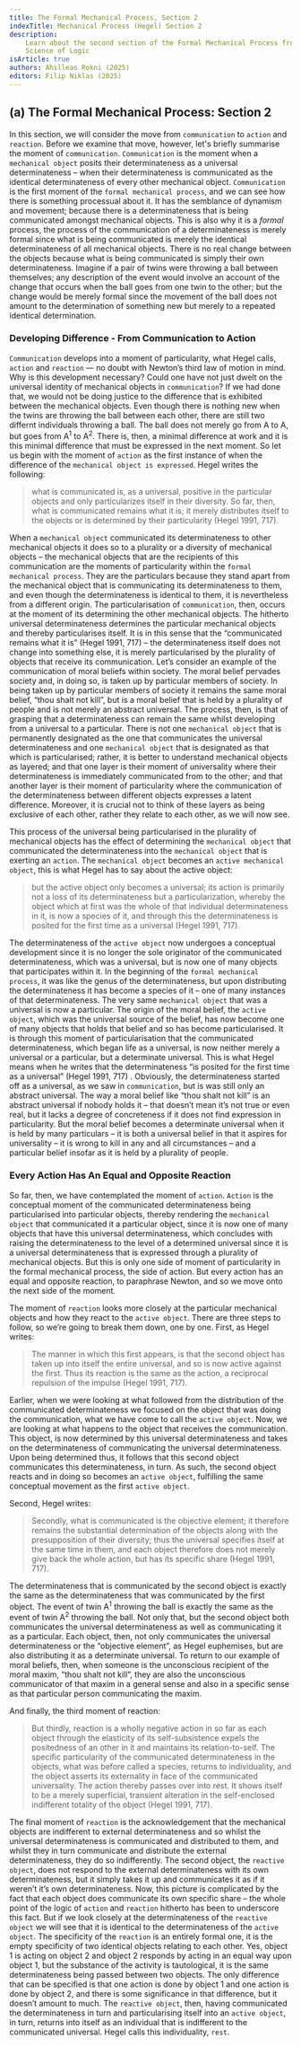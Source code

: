 ```yaml
---
title: The Formal Mechanical Process, Section 2
indexTitle: Mechanical Process (Hegel) Section 2
description:
    Learn about the second section of the Formal Mechanical Process from Hegel's
    Science of Logic
isArticle: true
authors: Ahilleas Rokni (2025)
editors: Filip Niklas (2025)
---
```


## (a) The Formal Mechanical Process: Section 2

In this section, we will consider the move from `communication` to `action` and
`reaction`. Before we examine that move, however, let's briefly summarise the
moment of `communication`. `Communication` is the moment when a
`mechanical object` posits their determinateness as a universal
determinateness – when their determinateness is communicated as the identical
determinateness of every other mechanical object. `Communication` is the first
moment of the `formal mechanical process`, and we can see how there is something
processual about it. It has the semblance of dynamism and
movement; because there is a determinateness that is being communicated amongst mechanical
objects. This is also why it is a *formal* process, the process of the
communication of a determinateness is merely formal since what is being
communicated is merely the identical determinateness of all mechanical objects. There is 
no real change between the objects because what is being communicated is simply their
own determinateness. Imagine if a pair of twins were throwing a ball between themselves; any 
description of the event would involve an account of the change that occurs when the ball
goes from one twin to the other; but the change would be merely formal since the movement
of the ball does not amount to the determination of something new but merely to a repeated
identical determination.


### Developing Difference - From Communication to Action

`Communication` develops into a moment of particularity, what Hegel calls,
`action` and `reaction` &mdash; no doubt with Newton’s third law of motion in mind. Why
is this development necessary? Could one have not just dwelt on the universal
identity of mechanical objects in `communication`? If we had done that, we would
not be doing justice to the difference that is exhibited between the mechanical
objects. Even though there is nothing new when the twins are throwing the ball between
each other, there are still two differnt individuals throwing a ball. The ball does not merely 
go from A to A, but goes from A<sup>1</sup> to A<sup>2</sup>. There is, then, 
a minimal difference at work and it is this minimal difference that must be expressed 
in the next moment. So let us begin with the moment of `action` as the first instance of
when the difference of the `mechanical object is expressed`. Hegel writes the
following:

> what is communicated is, as a universal, positive in the particular objects
> and only particularizes itself in their diversity. So far, then, what is
> communicated remains what it is; it merely distributes itself to the objects
> or is determined by their particularity (Hegel 1991, 717).

When a `mechanical object` communicated its determinateness to other mechanical
objects it does so to a plurality or a diversity of mechanical objects – the
mechanical objects that are the recipients of this communication are the moments
of particularity within the `formal mechanical process`. They are the
particulars because they stand apart from the mechanical object that is
communicating its determinateness to them, and even though the determinateness
is identical to them, it is nevertheless from a different origin. The
particularisation of `communication`, then, occurs at the moment of its
determining the other mechanical objects. The hitherto universal determinateness
determines the particular mechanical objects and thereby particularises itself.
It is in this sense that the “communicated remains what it is” (Hegel 1991, 717)
– the determinateness itself does not change into something else, it is merely
particularised by the plurality of objects that receive its communication. Let’s
consider an example of the communication of moral beliefs within society. The
moral belief pervades society and, in doing so, is taken up by particular
members of society. In being taken up by particular members of society it
remains the same moral belief, “thou shalt not kill”, but is a moral belief that
is held by a plurality of people and is not merely an abstract universal. The
process, then, is that of grasping that a determinateness can remain the same
whilst developing from a universal to a particular. There is not one `mechanical object`
that is permanently designated as the one that communicates the universal
determinateness and one `mechanical object` that is designated as that which is 
particularised; rather, it is better to understand mechanical objects as layered;
and that one layer is their moment of universality where their determinateness 
is immediately communicated from to the other; and that another layer is their
moment of particularity where the communication of the determinateness between 
different objects expresses a latent difference. Moreover, it is crucial not to
think of these layers as being exclusive of each other, rather they relate 
to each other, as we will now see. 

This process of the universal being particularised in the plurality of
mechanical objects has the effect of determining the `mechanical object` that
communicated the determinateness into the `mechanical object` that is exerting
an `action`. The `mechanical object` becomes an `active mechanical object`, this
is what Hegel has to say about the active object:

> but the active object only becomes a universal; its action is primarily not a
> loss of its determinateness but a particularization, whereby the object which
> at first was the whole of that individual determinateness in it, is now a
> species of it, and through this the determinateness is posited for the first
> time as a universal (Hegel 1991, 717).

The determinateness of the `active object` now undergoes a conceptual
development since it is no longer the sole originator of the communicated
determinateness, which was a universal, but is now one of many objects that
participates within it. In the beginning of the `formal mechanical process`, it
was like the genus of the determinateness, but upon distributing the
determinateness it has become a species of it – one of many instances of that
determinateness. The very same `mechanical object` that was a universal is now a
particular. The origin of the moral belief, the `active object`, which was the
universal source of the belief, has now become one of many objects that holds
that belief and so has become particularised. It is through this moment of
particularisation that the communicated determinateness, which began life as a
universal, is now neither merely a universal or a particular, but a determinate
universal. This is what Hegel means when he writes that the determinateness “is
posited for the first time as a universal” (Hegel 1991, 717) . Obviously, the
determinateness started off as a universal, as we saw in `communication`, but is
was still only an abstract universal. The way a moral belief like “thou shalt
not kill” is an abstract universal if nobody holds it – that doesn’t mean it’s
not true or even real, but it lacks a degree of concreteness if it does not find
expression in particularity. But the moral belief becomes a determinate
universal when it is held by many particulars – it is both a universal belief in
that it aspires for universality – it is wrong to kill in any and all
circumstances – and a particular belief insofar as it is held by a plurality of
people.

### Every Action Has An Equal and Opposite Reaction

So far, then, we have contemplated the moment of `action`. `Action` is the
conceptual moment of the communicated determinateness being particularised into
particular objects, thereby rendering the `mechanical object` that communicated
it a particular object, since it is now one of many objects that have this
universal determinateness, which concludes with raising the determinateness to
the level of a determined universal since it is a universal determinateness that
is expressed through a plurality of mechanical objects. But this is only one
side of moment of particularity in the formal mechanical process, the side of
action. But every action has an equal and opposite reaction, to paraphrase
Newton, and so we move onto the next side of the moment.

The moment of `reaction` looks more closely at the particular mechanical objects
and how they react to the `active object`. There are three steps to follow, so
we’re going to break them down, one by one. First, as Hegel writes:

> The manner in which this first appears, is that the second object has taken
> up into itself the entire universal, and so is now active against the first.
> Thus its reaction is the same as the action, a reciprocal repulsion of the
> impulse (Hegel 1991, 717).

Earlier, when we were looking at what followed from the distribution of the
communicated determinateness we focused on the object that was doing the
communication, what we have come to call the `active object`. Now, we are
looking at what happens to the object that receives the communication. This
object, is now determined by this universal determinateness and takes on the
determinateness of communicating the universal determinateness. Upon being
determined thus, it follows that this second object communicates this
determinateness, in turn. As such, the second object reacts and in doing so
becomes an `active object`, fulfilling the same conceptual movement as the first
`active object`.

Second, Hegel writes:

> Secondly, what is communicated is the objective element; it therefore remains
> the substantial determination of the objects along with the presupposition of
> their diversity; thus the universal specifies itself at the same time in them,
> and each object therefore does not merely give back the whole action, but has
> its specific share (Hegel 1991, 717).

The determinateness that is communicated by the second object is exactly the
same as the determinateness that was communicated by the first object. The event 
of twin A<sup>1</sup> throwing the ball is exactly the same as the event of twin 
A<sup>2</sup> throwing the ball. Not only that, but the second object both communicates 
the universal determinateness as well as communicating it as a particular. Each object,
then, not only communicates the universal determinateness or the “objective element”, as Hegel
euphemises, but are also distributing it as a determinate universal. To return
to our example of moral beliefs, then, when someone is the unconscious recipient
of the moral maxim, “thou shalt not kill”, they are also the unconscious
communicator of that maxim in a general sense and also in a specific sense as
that particular person communicating the maxim.

And finally, the third moment of reaction:

> But thirdly, reaction is a wholly negative action in so far as each object
> through the elasticity of its self-subsistence expels the positedness of an
> other in it and maintains its relation-to-self. The specific particularity of
> the communicated determinateness in the objects, what was before called a
> species, returns to individuality, and the object asserts its externality in
> face of the communicated universality. The action thereby passes over into
> rest. It shows itself to be a merely superficial, transient alteration in the
> self-enclosed indifferent totality of the object (Hegel 1991, 717).

The final moment of `reaction` is the acknowledgement that the mechanical
objects are indifferent to external determinateness and so whilst the universal
determinateness is communicated and distributed to them, and whilst they in turn
communicate and distribute the external determinateness, they do so
indifferently. The second object, the `reactive object`, does not respond to the
external determinateness with its own determinateness, but it simply takes it up
and communicates it as if it weren’t it’s own determinateness. Now, this picture
is complicated by the fact that each object does communicate its own specific
share – the whole point of the logic of `action` and `reaction` hitherto has
been to underscore this fact. But if we look closely at the determinateness of
the `reactive object` we will see that it is identical to the determinateness of
the `active object`. The specificity of the `reaction` is an entirely formal
one, it is the empty specificity of two identical objects relating to each
other. Yes, object 1 is acting on object 2 and object 2 responds by acting in an
equal way upon object 1, but the substance of the activity is tautological, it
is the same determinateness being passed between two objects. The only
difference that can be specified is that one action is done by object 1 and one
action is done by object 2, and there is some significance in that difference,
but it doesn’t amount to much. The `reactive object`, then, having communicated
the determinateness in turn and particularising itself into an `active object`,
in turn, returns into itself as an individual that is indifferent to the
communicated universal. Hegel calls this individuality, `rest`.
